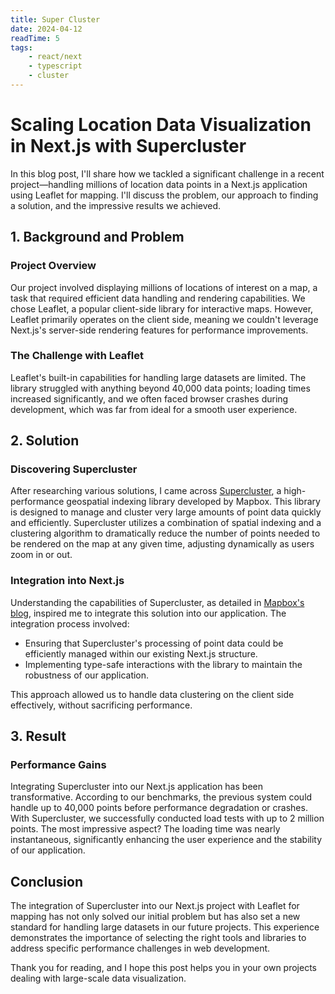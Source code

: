 ```yaml
---
title: Super Cluster
date: 2024-04-12
readTime: 5
tags:
    - react/next
    - typescript
    - cluster
---
```


# Scaling Location Data Visualization in Next.js with Supercluster

In this blog post, I'll share how we tackled a significant challenge in a recent project—handling millions of location data points in a Next.js application using Leaflet for mapping. I'll discuss the problem, our approach to finding a solution, and the impressive results we achieved.

## 1. Background and Problem

### Project Overview

Our project involved displaying millions of locations of interest on a map, a task that required efficient data handling and rendering capabilities. We chose Leaflet, a popular client-side library for interactive maps. However, Leaflet primarily operates on the client side, meaning we couldn't leverage Next.js's server-side rendering features for performance improvements.

### The Challenge with Leaflet

Leaflet's built-in capabilities for handling large datasets are limited. The library struggled with anything beyond 40,000 data points; loading times increased significantly, and we often faced browser crashes during development, which was far from ideal for a smooth user experience.

## 2. Solution

### Discovering Supercluster

After researching various solutions, I came across [Supercluster](https://github.com/mapbox/supercluster), a high-performance geospatial indexing library developed by Mapbox. This library is designed to manage and cluster very large amounts of point data quickly and efficiently. Supercluster utilizes a combination of spatial indexing and a clustering algorithm to dramatically reduce the number of points needed to be rendered on the map at any given time, adjusting dynamically as users zoom in or out.

### Integration into Next.js

Understanding the capabilities of Supercluster, as detailed in [Mapbox's blog](https://blog.mapbox.com/clustering-millions-of-points-on-a-map-with-supercluster-272046ec5c97), inspired me to integrate this solution into our application. The integration process involved:
- Ensuring that Supercluster's processing of point data could be efficiently managed within our existing Next.js structure.
- Implementing type-safe interactions with the library to maintain the robustness of our application.

This approach allowed us to handle data clustering on the client side effectively, without sacrificing performance.

## 3. Result

### Performance Gains

Integrating Supercluster into our Next.js application has been transformative. According to our benchmarks, the previous system could handle up to 40,000 points before performance degradation or crashes. With Supercluster, we successfully conducted load tests with up to 2 million points. The most impressive aspect? The loading time was nearly instantaneous, significantly enhancing the user experience and the stability of our application.

## Conclusion

The integration of Supercluster into our Next.js project with Leaflet for mapping has not only solved our initial problem but has also set a new standard for handling large datasets in our future projects. This experience demonstrates the importance of selecting the right tools and libraries to address specific performance challenges in web development.

Thank you for reading, and I hope this post helps you in your own projects dealing with large-scale data visualization.


